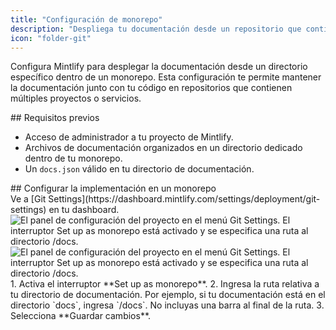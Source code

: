```yaml
---
title: "Configuración de monorepo"
description: "Despliega tu documentación desde un repositorio que contiene múltiples proyectos"
icon: "folder-git"
---
```


Configura Mintlify para desplegar la documentación desde un directorio específico dentro de un monorepo. Esta configuración te permite mantener la documentación junto con tu código en repositorios que contienen múltiples proyectos o servicios.



<div id="prerequisites">
  ## Requisitos previos
</div>

* Acceso de administrador a tu proyecto de Mintlify.
* Archivos de documentación organizados en un directorio dedicado dentro de tu monorepo.
* Un `docs.json` válido en tu directorio de documentación.



<div id="configure-monorepo-deployment">
  ## Configurar la implementación en un monorepo
</div>

<Steps>
<Step title="Access Git settings">
Ve a [Git Settings](https://dashboard.mintlify.com/settings/deployment/git-settings) en tu dashboard.

<Frame>
<img
  className="block dark:hidden my-0 pointer-events-none"
  src="/images/monorepo-light.png"
  alt="El panel de configuración del proyecto en el menú Git Settings. El interruptor Set up as monorepo está activado y se especifica una ruta al directorio /docs."
/>
<img
  className="hidden dark:block my-0 pointer-events-none"
  src="/images/monorepo-dark.png"
  alt="El panel de configuración del proyecto en el menú Git Settings. El interruptor Set up as monorepo está activado y se especifica una ruta al directorio /docs."
/>
</Frame>

</Step>
<Step title="Set your documentation path">
1. Activa el interruptor **Set up as monorepo**.
2. Ingresa la ruta relativa a tu directorio de documentación. Por ejemplo, si tu documentación está en el directorio `docs`, ingresa `/docs`.
<Note>
  No incluyas una barra al final de la ruta.
</Note>
3. Selecciona **Guardar cambios**.
</Step>
</Steps>
